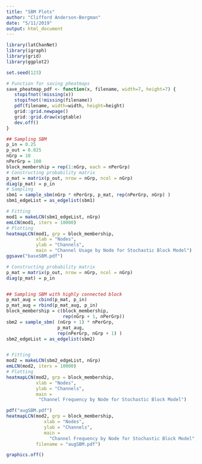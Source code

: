 ```yaml
---
title: "SBM Plots"
author: "Clifford Anderson-Bergman"
date: "5/11/2019"
output: html_document
---
```


```r
library(latChanNet)
library(igraph)
library(grid)
library(ggplot2)

set.seed(123)

# Function for saving pheatmaps
save_pheatmap_pdf <- function(x, filename, width=7, height=7) {
   stopifnot(!missing(x))
   stopifnot(!missing(filename))
   pdf(filename, width=width, height=height)
   grid::grid.newpage()
   grid::grid.draw(x$gtable)
   dev.off()
}

## Sampling SBM
p_in = 0.25
p_out = 0.025
nGrp = 10
nPerGrp = 100
block_membership = rep(1:nGrp, each = nPerGrp)
# Constructing probability matrix
p_mat = matrix(p_out, nrow = nGrp, ncol = nGrp)
diag(p_mat) = p_in
# Sampling
sbm1 = sample_sbm(nGrp * nPerGrp, p_mat, rep(nPerGrp, nGrp) )
sbm1_edgeList = as_edgelist(sbm1)

# Fitting
mod1 = makeLCN(sbm1_edgeList, nGrp)
emLCN(mod1, iters = 10000)
# Plotting
heatmapLCN(mod1, grp = block_membership, 
           xlab = "Nodes", 
           ylab = "Channels", 
           main = "Channel Usage by Node for Stochastic Block Model")
ggsave("baseSBM.pdf")
```

```r

# Constructing probability matrix
p_mat = matrix(p_out, nrow = nGrp, ncol = nGrp)
diag(p_mat) = p_in


## Sampling SBM with highly connected block
p_mat_aug = cbind(p_mat, p_in)
p_mat_aug = rbind(p_mat_aug, p_in)
block_membership = c(block_membership, 
                     rep(nGrp + 1, nPerGrp))
sbm2 = sample_sbm( (nGrp + 1) * nPerGrp, 
                   p_mat_aug, 
                   rep(nPerGrp, nGrp + 1) )
sbm2_edgeList = as_edgelist(sbm2)


# Fitting
mod2 = makeLCN(sbm2_edgeList, nGrp)
emLCN(mod2, iters = 10000)
# Plotting
heatmapLCN(mod2, grp = block_membership, 
           xlab = "Nodes", 
           ylab = "Channels", 
           main = 
            "Channel Frequency by Node for Stochastic Block Model")

pdf("augSBM.pdf")
heatmapLCN(mod2, grp = block_membership, 
              xlab = "Nodes", 
              ylab = "Channels", 
              main = 
                "Channel Frequency by Node for Stochastic Block Model", 
           filename = "augSBM.pdf")

graphics.off()
```

